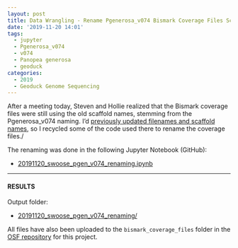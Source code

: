 ```yaml
---
layout: post
title: Data Wrangling - Rename Pgenerosa_v074 Bismark Coverage Files Scaffold Names
date: '2019-11-20 14:01'
tags:
  - jupyter
  - Pgenerosa_v074
  - v074
  - Panopea generosa
  - geoduck
categories:
  - 2019
  - Geoduck Genome Sequencing
---
```

After a meeting today, Steven and Hollie realized that the Bismark coverage files were still using the old scaffold names, stemming from the Pgenerosa_v074 naming. I'd [previously updated filenames and scaffold names](https://robertslab.github.io/sams-notebook/posts/2019-11-05-Data-Wrangling---Rename-Pgenerosa_v074-Files-and-Scaffolds/), so I recycled some of the code used there to rename the coverage files./

The renaming was done in the following Jupyter Notebook (GitHub):

- [20191120_swoose_pgen_v074_renaming.ipynb](https://github.com/RobertsLab/code/blob/master/notebooks/sam/20191120_swoose_pgen_v074_renaming.ipynb)


---

#### RESULTS

Output folder:

- [20191120_swoose_pgen_v074_renaming/](https://gannet.fish.washington.edu/Atumefaciens/20191120_swoose_pgen_v074_renaming)

All files have also been uploaded to the `bismark_coverage_files` folder in the [OSF repository](https://osf.io/yem8n/) for this project.
